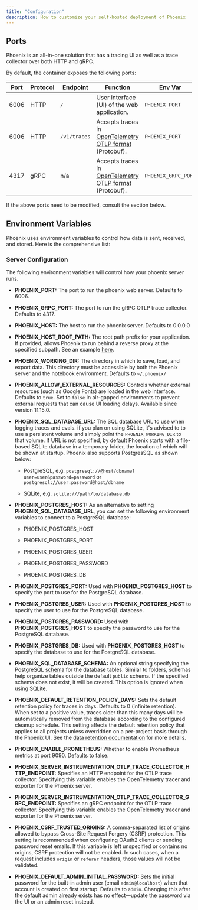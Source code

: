 ```yaml
---
title: "Configuration"
description: How to customize your self-hosted deployment of Phoenix
---
```


## Ports

Phoenix is an all-in-one solution that has a tracing UI as well as a trace collector over both HTTP and gRPC.

By default, the container exposes the following ports:

| Port | Protocol | Endpoint     | Function                                                                                                                                          | Env Var             |
| ---- | -------- | ------------ | ------------------------------------------------------------------------------------------------------------------------------------------------- | ------------------- |
| 6006 | HTTP     | `/`          | User interface (UI) of the web application.                                                                                                       | `PHOENIX_PORT`      |
| 6006 | HTTP     | `/v1/traces` | Accepts traces in [OpenTelemetry OTLP format](https://github.com/open-telemetry/opentelemetry-proto/blob/main/docs/specification.md) (Protobuf). | `PHOENIX_PORT`      |
| 4317 | gRPC     | n/a          | Accepts traces in [OpenTelemetry OTLP format](https://github.com/open-telemetry/opentelemetry-proto/blob/main/docs/specification.md) (Protobuf). | `PHOENIX_GRPC_PORT` |

If the above ports need to be modified, consult the section below.

## Environment Variables

Phoenix uses environment variables to control how data is sent, received, and stored. Here is the comprehensive list:

### Server Configuration

The following environment variables will control how your phoenix server runs.

* **PHOENIX\_PORT:** The port to run the phoenix web server. Defaults to 6006.

* **PHOENIX\_GRPC\_PORT:** The port to run the gRPC OTLP trace collector. Defaults to 4317.

* **PHOENIX\_HOST:** The host to run the phoenix server. Defaults to 0.0.0.0

* **PHOENIX\_HOST\_ROOT\_PATH:** The root path prefix for your application. If provided, allows Phoenix to run behind a reverse proxy at the specified subpath. See an example [here](https://github.com/Arize-ai/phoenix/tree/main/examples/reverse-proxy).

* **PHOENIX\_WORKING\_DIR:** The directory in which to save, load, and export data. This directory must be accessible by both the Phoenix server and the notebook environment. Defaults to `~/.phoenix/`

* **PHOENIX\_ALLOW\_EXTERNAL\_RESOURCES:** Controls whether external resources (such as Google Fonts) are loaded in the web interface. Defaults to `true`. Set to `false` in air-gapped environments to prevent external requests that can cause UI loading delays. Available since version 11.15.0.

* **PHOENIX\_SQL\_DATABASE\_URL:** The SQL database URL to use when logging traces and evals. if you plan on using SQLite, it's advised to to use a persistent volume and simply point the `PHOENIX_WORKING_DIR` to that volume. If URL is not specified, by default Phoenix starts with a file-based SQLite database in a temporary folder, the location of which will be shown at startup. Phoenix also supports PostgresSQL as shown below:

  * PostgreSQL, e.g. `postgresql://@host/dbname?user=user&password=password` or `postgresql://user:password@host/dbname`

  * SQLite, e.g. `sqlite:///path/to/database.db`

* **PHOENIX\_POSTGRES\_HOST:** As an alternative to setting **PHOENIX\_SQL\_DATABASE\_URL**, you can set the following environment variables to connect to a PostgreSQL database:

  * PHOENIX\_POSTGRES\_HOST

  * PHOENIX\_POSTGRES\_PORT

  * PHOENIX\_POSTGRES\_USER

  * PHOENIX\_POSTGRES\_PASSWORD

  * PHOENIX\_POSTGRES\_DB

* **PHOENIX\_POSTGRES\_PORT:** Used with **PHOENIX\_POSTGRES\_HOST** to specify the port to use for the PostgreSQL database.

* **PHOENIX\_POSTGRES\_USER:** Used with **PHOENIX\_POSTGRES\_HOST** to specify the user to use for the PostgreSQL database.

* **PHOENIX\_POSTGRES\_PASSWORD:** Used with **PHOENIX\_POSTGRES\_HOST** to specify the password to use for the PostgreSQL database.

* **PHOENIX\_POSTGRES\_DB:** Used with **PHOENIX\_POSTGRES\_HOST** to specify the database to use for the PostgreSQL database.

* **PHOENIX\_SQL\_DATABASE\_SCHEMA:** An optional string specifying the PostgreSQL [schema](https://www.postgresql.org/docs/current/ddl-schemas.html) for the database tables. Similar to folders, schemas help organize tables outside the default `public` schema. If the specified schema does not exist, it will be created. This option is ignored when using SQLite.

* **PHOENIX\_DEFAULT\_RETENTION\_POLICY\_DAYS:** Sets the default retention policy for traces in days. Defaults to 0 (infinite retention). When set to a positive value, traces older than this many days will be automatically removed from the database according to the configured cleanup schedule. This setting affects the default retention policy that applies to all projects unless overridden on a per-project basis through the Phoenix UI. See the [data retention documentation](../settings/data-retention.md) for more details.

* **PHOENIX\_ENABLE\_PROMETHEUS:** Whether to enable Prometheus metrics at port 9090. Defaults to false.

* **PHOENIX\_SERVER\_INSTRUMENTATION\_OTLP\_TRACE\_COLLECTOR\_HTTP\_ENDPOINT:** Specifies an HTTP endpoint for the OTLP trace collector. Specifying this variable enables the OpenTelemetry tracer and exporter for the Phoenix server.

* **PHOENIX\_SERVER\_INSTRUMENTATION\_OTLP\_TRACE\_COLLECTOR\_GRPC\_ENDPOINT:** Specifies an gRPC endpoint for the OTLP trace collector. Specifying this variable enables the OpenTelemetry tracer and exporter for the Phoenix server.

* **PHOENIX\_CSRF\_TRUSTED\_ORIGINS:** A comma-separated list of origins allowed to bypass Cross-Site Request Forgery (CSRF) protection. This setting is recommended when configuring OAuth2 clients or sending password reset emails. If this variable is left unspecified or contains no origins, CSRF protection will not be enabled. In such cases, when a request includes `origin` or `referer` headers, those values will not be validated.

* **PHOENIX\_DEFAULT\_ADMIN\_INITIAL\_PASSWORD:** Sets the initial password for the built-in admin user (email `admin@localhost`) when that account is created on first startup. Defaults to `admin`. Changing this after the default admin already exists has no effect—update the password via the UI or an admin reset instead.
